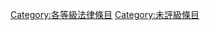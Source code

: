 {{catmore1|[[WikiProject:法律|WikiProject:法律]]}}
{{Articles by Quality|topic=法律|project=法律|format=TOC}}
{{emptycat}}
[[Category:各等級法律條目|Category:各等級法律條目]]
[[Category:未評級條目|Category:未評級條目]]